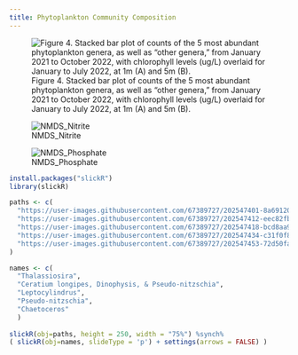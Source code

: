 ```yaml
---
title: Phytoplankton Community Composition
---
```


![Figure 4. Stacked bar plot of counts of the 5 most abundant phytoplankton genera, as well as "other genera," from January 2021 to October 2022, with chlorophyll levels (ug/L) overlaid for January to July 2022, at 1m (A) and 5m (B).](https://user-images.githubusercontent.com/67389727/203178003-84e3bc3e-c428-4292-8988-b758f53da1ea.jpg)

![NMDS_Nitrite](https://user-images.githubusercontent.com/67389727/203446752-027c744e-4d92-4984-b705-d7f84a86fc0e.jpg)

![NMDS_Phosphate](https://user-images.githubusercontent.com/67389727/203446758-4e3a71a9-8a1f-453c-851a-0522f20209d5.jpg)

```r

install.packages("slickR")
library(slickR)

```

```r

paths <- c(
  "https://user-images.githubusercontent.com/67389727/202547401-8a69120b-14dc-4bd3-8d75-3ca8eebe71b9.jpg",
  "https://user-images.githubusercontent.com/67389727/202547412-eec82fbe-dacc-4722-a4bb-9da32649ac1d.jpg",
  "https://user-images.githubusercontent.com/67389727/202547418-bcd8aa90-58ef-4e48-9c60-4af5140cad0a.jpg",
  "https://user-images.githubusercontent.com/67389727/202547434-c31f0f85-ae9f-437e-b10a-7beb6d3b2fe9.jpg",
  "https://user-images.githubusercontent.com/67389727/202547453-72d50fa5-ddce-4cdb-912d-a7f8e95fb0eb.jpg"
)

names <- c(
  "Thalassiosira",
  "Ceratium longipes, Dinophysis, & Pseudo-nitzschia",
  "Leptocylindrus",
  "Pseudo-nitzschia",
  "Chaetoceros"
  )
  
slickR(obj=paths, height = 250, width = "75%") %synch%
( slickR(obj=names, slideType = 'p') + settings(arrows = FALSE) )

```
